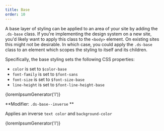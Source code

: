 ```yaml
---
title: Base
order: 10
---
```



A base layer of styling can be applied to an area of your site by adding the `.ds-base` class. If you're implementing the design system on a new site, you'd likely want to apply this class to the `<body>` element. On existing sites this might not be desirable. In which case, you could apply the `.ds-base` class to an element which scopes the styling to itself and its children.

Specifically, the base styling sets the following CSS properties:

- `color` is set to `$color-base`
- `font-family` is set to `$font-sans`
- `font-size` is set to `$font-size-base`
- `line-height` is set to `$font-line-height-base`

<EmbeddedExample>
  <div class="ds-base ds-u-padding--2">{loremIpsumGenerator('l')}</div>
</EmbeddedExample>

**Modifier: `.ds-base--inverse` **

Applies an inverse `text color` and `background-color`

<EmbeddedExample>
  <div class="ds-base ds-base--inverse ds-u-padding--2">{loremIpsumGenerator('l')}</div>
</EmbeddedExample>
